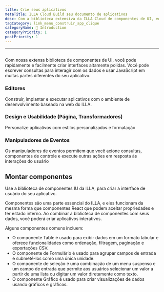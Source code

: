 ```yaml
---
title: Crie seus aplicativos
metaTitle: ILLA Cloud Build seu documento de aplicativos
desc: Com a biblioteca extensiva da ILLA Cloud de componentes de UI, você pode rápida e facilmente criar interfaces altamente polidas
tagCategory: link_menu_construir_app_clique
categoryName: 👋 Introduction
categoryPriority: 1
postPriority: 1
---
```


* * *

## <Heading hidden>Crie seus aplicativos</Heading>

Com nossa extensa biblioteca de componentes de UI, você pode rapidamente e facilmente criar interfaces altamente polidas. Você pode escrever consultas para interagir com os dados e usar JavaScript em muitas partes diferentes do seu aplicativo.

### Editores

Construir, implantar e executar aplicativos com o ambiente de desenvolvimento baseado na web do ILLA.

### Design e Usabilidade (Página, Transformadores)

Personalize aplicativos com estilos personalizados e formatação

### Manipuladores de Eventos

Os manipuladores de eventos permitem que você acione consultas, componentes de controle e execute outras ações em resposta às interações do usuário

## Montar componentes

Use a biblioteca de componentes IU da ILLA, para criar a interface de usuário do seu aplicativo.

Componentes são uma parte essencial do ILLA, e eles funcionam da mesma forma que componentes React que podem aceitar propriedades e ter estado interno. Ao combinar a biblioteca de componentes com seus dados, você poderá criar aplicativos interativos.

Alguns componentes comuns incluem:

-   O componente Table é usado para exibir dados em um formato tabular e oferece funcionalidades como ordenação, filtragem, paginação e exportações CSV.
-   O componente de Formulário é usado para agrupar campos de entrada e submetê-los como uma única unidade.
-   O componente de seleção é uma combinação de um menu suspenso e um campo de entrada que permite aos usuários selecionar um valor a partir de uma lista ou digitar um valor diretamente como texto.
-   O componente Gráfico é usado para criar visualizações de dados usando gráficos e gráficos.
